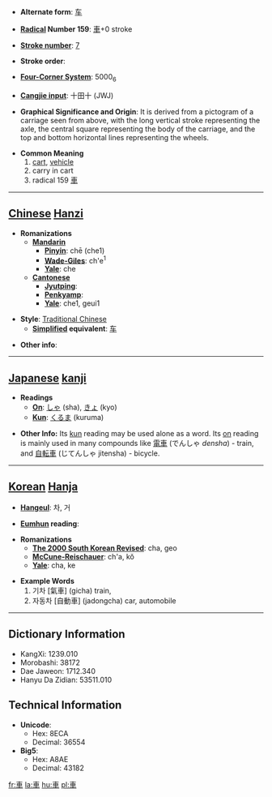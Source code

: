 * '''Alternate form''': [[车]]

* '''[[Wiktionary:Chinese radical index| Radical]] Number 159''': [[Wiktionary:Chinese radical index 車|車]]+0 stroke

* '''[[Wiktionary:Chinese total strokes index|Stroke number]]''': [[Wiktionary:Chinese total strokes index 7|7]]

* '''Stroke order''': 

* '''[[Wiktionary:Chinese four corner index|Four-Corner System]]''': 5000<sub>6</sub>

* '''[[Wiktionary:Chinese Cangjie index|Cangjie input]]''': 十田十 (JWJ)

* '''Graphical Significance and Origin''': It is derived from a pictogram of a carriage seen from above, with the long vertical stroke representing the axle, the central square representing the body of the carriage, and the top and bottom horizontal lines representing the wheels.

* '''Common Meaning'''
*# [[cart]], [[vehicle]]
*# carry in cart
*# radical 159 [[Wiktionary:Chinese radical index 車|車]]

----

== [[Chinese]] [[Hanzi]] ==

* '''Romanizations'''
** '''[[Mandarin]]'''
*** '''[[Pinyin]]''': chē (che1)
*** '''[[Wade-Giles]]''': ch'e<sup>1</sup>
*** '''[[Yale]]''': che
** '''[[Cantonese]]'''
*** '''[[Jyutping]]''':
*** '''[[Penkyamp]]''': 
*** '''[[Yale]]''': che1, geui1

* '''Style''': [[Traditional Chinese]] 
** '''[[Simplified Chinese|Simplified]] equivalent''': [[车]]

* '''Other info''': 

----

== [[Japanese]] [[kanji]] ==

* '''Readings'''
** '''[[On]]''': [[しゃ]] (sha), [[きょ]] (kyo)
** '''[[Kun]]''': [[くるま]] (kuruma)

*'''Other Info:''' Its [[kun#Japanese|kun]] reading may be used alone as a word.  Its [[on#Japanese|on]] reading is mainly used in many compounds like [[電車]] (でんしゃ ''densha'') - train, and [[自転車]] (じてんしゃ jitensha) - bicycle.

----

== [[Korean]] [[Hanja]] ==

* '''[[Hangeul]]''': 차, 거

* '''[[Eumhun]] reading''': 

* '''Romanizations'''
** '''[[The 2000 South Korean Revised Romanization|The 2000 South Korean Revised]]''': cha, geo
** '''[[McCune-Reischauer]]''': ch'a, kŏ
** '''[[Yale]]''': cha, ke

*'''Example Words'''
*#기차 [氣車] (gicha) train,
*#자동차 [自動車] (jadongcha) car, automobile

----

== Dictionary Information ==

* KangXi: 1239.010
* Morobashi: 38172
* Dae Jaweon: 1712.340
* Hanyu Da Zidian: 53511.010

== Technical Information ==

* '''Unicode''':
** Hex: 8ECA
** Decimal: 36554
* '''Big5''':
** Hex: A8AE
** Decimal: 43182
[[fr:車]]
[[la:車]]
[[hu:車]]
[[pl:車]]